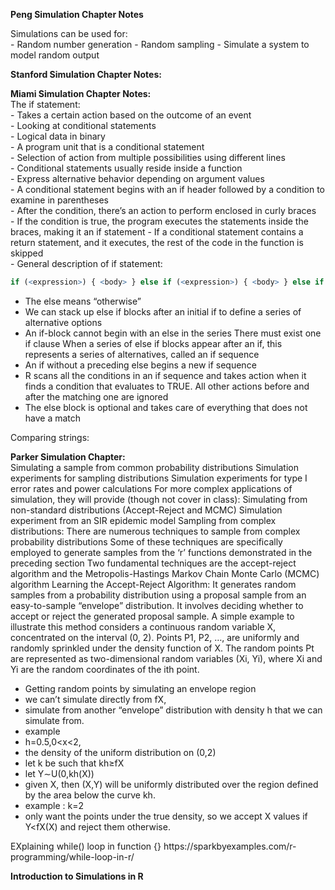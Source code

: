 **Peng Simulation Chapter Notes**

Simulations can be used for:      
- Random number generation
- Random sampling
- Simulate a system to model random output

**Stanford Simulation Chapter Notes:**

**Miami Simulation Chapter Notes:**     
The if statement:                     
- Takes a certain action based on the outcome of an event    
- Looking at conditional statements    
- Logical data in binary    
- A program unit that is a conditional statement    
- Selection of action from multiple possibilities using different lines    
- Conditional statements usually reside inside a function   
- Express alternative behavior depending on argument values    
- A conditional statement begins with an if header followed by a condition to examine in   parentheses     
- After the condition, there's an action to perform enclosed in curly braces     
- If the condition is true, the program executes the statements inside the braces,        making it an if statement
- If a conditional statement contains a return statement, and it executes, the rest of    the code in the function is skipped    
-  General description of if statement:   

```r
if (<expression>) { <body> } else if (<expression>) { <body> } else if (<expression>) { <body> ... } else { <body> } 
```

- The else means "otherwise"    
- We can stack up else if blocks after an initial if to define a series of alternative    options    
- An if-block cannot begin with an else in the series
 There must exist one if clause
 When a series of else if blocks appear after an if, this represents a series of         alternatives, called an if sequence
- An if without a preceding else begins a new if sequence
- R scans all the conditions in an if sequence and takes action when it finds a condition that evaluates to TRUE. All other actions before and after the matching one are ignored
- The else block is optional and takes care of everything that does not have a match

Comparing strings:   

**Parker Simulation Chapter:**      
Simulating a sample from common probability distributions
Simulation experiments for sampling distributions
Simulation experiments for type I error rates and power calculations
For more complex applications of simulation, they will provide (though not cover in class):
Simulating from non-standard distributions (Accept-Reject and MCMC)
Simulation experiment from an SIR epidemic model
Sampling from complex distributions:
There are numerous techniques to sample from complex probability distributions
Some of these techniques are specifically employed to generate samples from the 'r' functions demonstrated in the preceding section
Two fundamental techniques are the accept-reject algorithm and the Metropolis-Hastings Markov Chain Monte Carlo (MCMC) algorithm
Learning the Accept-Reject Algorithm: It generates random samples from a probability distribution using a proposal sample from an easy-to-sample "envelope" distribution. It involves deciding whether to accept or reject the generated proposal sample.
A simple example to illustrate this method considers a continuous random variable X, concentrated on the interval (0, 2). Points P1, P2, ..., are uniformly and randomly sprinkled under the density function of X. The random points Pt are represented as two-dimensional random variables (Xi, Yi), where Xi and Yi are the random coordinates of the ith point.


-	Getting random points by simulating an envelope region
-	we can’t simulate directly from fX, 
-	simulate from another “envelope” distribution with density h that we can simulate from.
-	 example 
-	 h=0.5,0<x<2, 
-	the density of the uniform distribution on (0,2)
-	let k be such that kh≥fX 
-	let  Y∼U(0,kh(X))
-	given X, then (X,Y) will be uniformly distributed over the region defined by the area below the curve kh. 
-	 example : k=2
-	 only want the points under the true density, so we accept X values if Y<fX(X) and reject them otherwise.

EXplaining while() loop in function {} https://sparkbyexamples.com/r-programming/while-loop-in-r/


**Introduction to Simulations in R**


